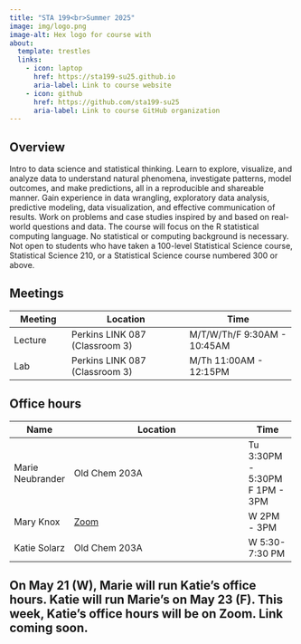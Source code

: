```yaml
---
title: "STA 199<br>Summer 2025"
image: img/logo.png
image-alt: Hex logo for course with
about:
  template: trestles
  links:
    - icon: laptop
      href: https://sta199-su25.github.io
      aria-label: Link to course website
    - icon: github
      href: https://github.com/sta199-su25
      aria-label: Link to course GitHub organization
---
```


## Overview

Intro to data science and statistical thinking.
Learn to explore, visualize, and analyze data to understand natural phenomena, investigate patterns, model outcomes, and make predictions, all in a reproducible and shareable manner.
Gain experience in data wrangling, exploratory data analysis, predictive modeling, data visualization, and effective communication of results.
Work on problems and case studies inspired by and based on real-world questions and data.
The course will focus on the R statistical computing language.
No statistical or computing background is necessary.
Not open to students who have taken a 100-level Statistical Science course, Statistical Science 210, or a Statistical Science course numbered 300 or above.

## Meetings

+---------------+--------------------------------+-----------------------------+
| Meeting       | Location                       | Time                        |
+===============+================================+=============================+
| Lecture       | Perkins LINK 087 (Classroom 3) | M/T/W/Th/F 9:30AM - 10:45AM |
+---------------+--------------------------------+-----------------------------+
| Lab           | Perkins LINK 087 (Classroom 3) | M/Th 11:00AM - 12:15PM      |
+---------------+--------------------------------+-----------------------------+

## Office hours

+------------------+---------------------------------------------------------------------------------+---------------------+
| Name             | Location                                                                        | Time                |
+==================+=================================================================================+=====================+
| Marie Neubrander | Old Chem 203A                                                                   | Tu 3:30PM - 5:30PM\ |
|                  |                                                                                 | F 1PM - 3PM         |
+------------------+---------------------------------------------------------------------------------+---------------------+
| Mary Knox        | [Zoom](https://duke.zoom.us/j/95219443117?pwd=n8DbwA8TTSbhb8pZRsJYnLb6BMzF2m.1) | W 2PM - 3PM         |
+------------------+---------------------------------------------------------------------------------+---------------------+
| Katie Solarz     | Old Chem 203A                                                                   | W 5:30-7:30 PM      |
+------------------+---------------------------------------------------------------------------------+---------------------+

::: callout-note
## On May 21 (W), Marie will run Katie's office hours. Katie will run Marie's on May 23 (F). This week, Katie's office hours will be on Zoom. Link coming soon.
:::
